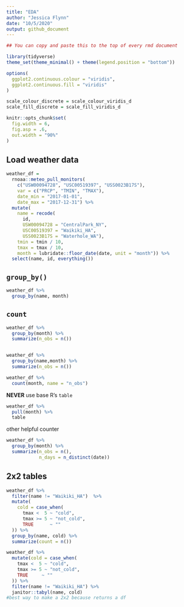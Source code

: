 ```yaml
---
title: "EDA"
author: "Jessica Flynn"
date: "10/5/2020"
output: github_document
---
```


```r
## You can copy and paste this to the top of every rmd document

library(tidyverse)
theme_set(theme_minimal() + theme(legend.position = "bottom"))

options(
  ggplot2.continuous.colour = "viridis",
  ggplot2.continuous.fill = "viridis"
)

scale_colour_discrete = scale_colour_viridis_d
scale_fill_discrete = scale_fill_viridis_d

knitr::opts_chunk$set(
  fig.width = 6,
  fig.asp = .6,
  out.width = "90%"
)

```

## Load weather data
```r
weather_df =  
  rnoaa::meteo_pull_monitors(
    c("USW00094728", "USC00519397", "USS0023B17S"),
    var = c("PRCP", "TMIN", "TMAX"), 
    date_min = "2017-01-01",
    date_max = "2017-12-31") %>%
  mutate(
    name = recode(
      id, 
      USW00094728 = "CentralPark_NY", 
      USC00519397 = "Waikiki_HA",
      USS0023B17S = "Waterhole_WA"),
    tmin = tmin / 10,
    tmax = tmax / 10,
    month = lubridate::floor_date(date, unit = "month")) %>%
  select(name, id, everything())
```

## `group_by()`

```r
weather_df %>%
  group_by(name, month)
```

## `count`

```r
weather_df %>%
  group_by(month) %>%
  summarize(n_obs = n())


weather_df %>%
  group_by(name,month) %>%
  summarize(n_obs = n())

weather_df %>%
  count(month, name = "n_obs")

```

**NEVER** use base R's `table`
```r
weather_df %>%
  pull(month) %>% 
  table
```

other helpful counter

```r
weather_df %>%
  group_by(month) %>%
  summarize(n_obs = n(), 
            n_days = n_distinct(date))
```

## 2x2 tables

```r
weather_df %>% 
  filter(name != "Waikiki_HA")  %>%
  mutate(
    cold = case_when(
      tmax <  5 ~ "cold",
      tmax >= 5 ~ "not_cold",
      TRUE      ~ ""
  )) %>% 
  group_by(name, cold) %>% 
  summarize(count = n())
```


```r
weather_df %>% 
  mutate(cold = case_when(
    tmax <  5 ~ "cold",
    tmax >= 5 ~ "not_cold",
    TRUE     ~ ""
  )) %>% 
  filter(name != "Waikiki_HA") %>% 
  janitor::tabyl(name, cold)
#best way to make a 2x2 because returns a df

```

